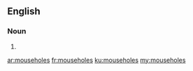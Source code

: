 ==English==

===Noun===
{{head|en|noun plural form}}

# {{plural of|mousehole|lang=en}}

[[ar:mouseholes]]
[[fr:mouseholes]]
[[ku:mouseholes]]
[[my:mouseholes]]